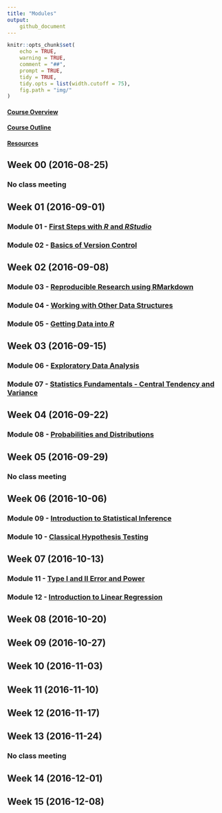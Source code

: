 ```yaml
---
title: "Modules"
output:
    github_document
---
```


```r
knitr::opts_chunk$set(
	echo = TRUE,
	warning = TRUE,
	comment = "##",
	prompt = TRUE,
	tidy = TRUE,
	tidy.opts = list(width.cutoff = 75),
	fig.path = "img/"
)
```

#### [Course Overview](course-overview.html)
#### [Course Outline](outline.html)
#### [Resources](resources.html)

## Week 00 (2016-08-25)
### No class meeting
## Week 01 (2016-09-01)
### Module 01 - [First Steps with ***R*** and ***RStudio***](../applied-data-analysis/module-01/module-01.html)
### Module 02 - [Basics of Version Control](../applied-data-analysis/module-02/module-02.html)
## Week 02 (2016-09-08)
### Module 03 - [Reproducible Research using RMarkdown](../applied-data-analysis/module-03/module-03.html)
### Module 04 - [Working with Other Data Structures](../applied-data-analysis/module-04/module-04.html)
### Module 05 - [Getting Data into ***R***](../applied-data-analysis/module-05/module-05.html)
## Week 03 (2016-09-15)
### Module 06 - [Exploratory Data Analysis](../applied-data-analysis/module-06/module-06.html)
### Module 07 - [Statistics Fundamentals - Central Tendency and Variance](../applied-data-analysis/module-07/module-07.html)
## Week 04 (2016-09-22)
### Module 08 - [Probabilities and Distributions](../applied-data-analysis/module-08/module-08.html)
## Week 05 (2016-09-29)
### No class meeting
## Week 06 (2016-10-06)
### Module 09 - [Introduction to Statistical Inference](../applied-data-analysis/module-09/module-09.html)
### Module 10 - [Classical Hypothesis Testing](../applied-data-analysis/module-10/module-10.html)
## Week 07 (2016-10-13)
### Module 11 - [Type I and II Error and Power](../applied-data-analysis/module-11/module-11.html)
### Module 12 - [Introduction to Linear Regression](../applied-data-analysis/module-12/module-12.html)
## Week 08 (2016-10-20)
## Week 09 (2016-10-27)
## Week 10 (2016-11-03)
## Week 11 (2016-11-10)
## Week 12 (2016-11-17)
## Week 13 (2016-11-24)
### No class meeting
## Week 14 (2016-12-01)
## Week 15 (2016-12-08)
